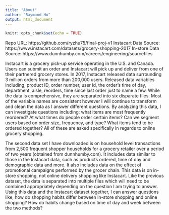 ```yaml
---
title: "About"
author: "Raymond Hu"
output: html_document
---
```


```r
knitr::opts_chunk$set(echo = TRUE)
```

Repo URL: https://github.com/ryzhu75/final-proj-v1
Instacart Data Source: https://www.instacart.com/datasets/grocery-shopping-2017
In-store Data Source: https://www.dunnhumby.com/careers/engineering/sourcefiles


Instacart is a grocery pick-up service operating in the U.S. and Canada. Users can submit an order and Instacart will pick up and deliver from one of their partnered grocery stores. In 2017, Instacart released data surrounding 3 million orders from more than 200,000 users. Released data variables including, product ID, order number, user id, the order's time of day, department, aisle, reorders, time since last order just to name a few. While the data is comprehensive, they are separated into six disparate files. Most of the variable names are consistent however I will continue to transform and clean the data as I answer different questions. By analyzing this data, I can investigate questions including: what items are most frequently reordered? At what times do people order certain items? Can we segment users based on order size, frequency, and type? What items tend to be ordered together? All of these are asked specifically in regards to online grocery shopping.

The second data set I have downloaded is on household level transactions from 2,500 frequent shopper households for a grocery retailer over a period of two years (obtained from dunnhumby.com). It includes data similar to those in the Instacart data, such as products ordered, time of day and demographic data and more. It also includes data on the effect of promotional campaigns performed by the grocer chain. This data is on in-store shopping, not online delivery shopping like Instacart. Like the previous dataset, the data is separated into multiple files which will need to be combined appropriately depending on the question I am trying to answer. Using this data and the Instacart dataset together, I can answer questions like, how do shopping habits differ between in-store shopping and online shopping? How do habits change based on time of day and week between the two methods?




